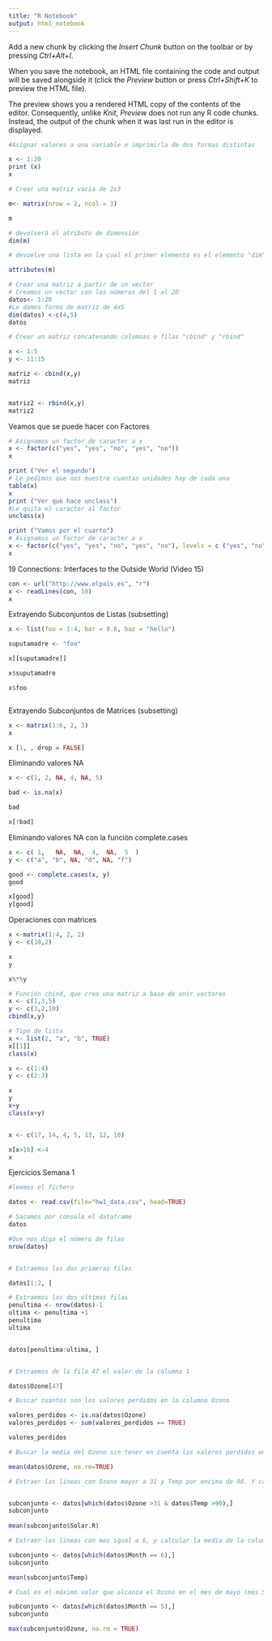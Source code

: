 ```yaml
---
title: "R Notebook"
output: html_notebook
---
```

Add a new chunk by clicking the *Insert Chunk* button on the toolbar or by pressing *Ctrl+Alt+I*. 

When you save the notebook, an HTML file containing the code and output will be saved alongside it (click the *Preview* button or press *Ctrl+Shift+K* to preview the HTML file).

The preview shows you a rendered HTML copy of the contents of the editor. Consequently, unlike *Knit*, *Preview* does not run any R code chunks. Instead, the output of the chunk when it was last run in the editor is displayed.

```r

#Asignar valores a una variable e imprimirla de dos formas distintas

x <- 1:20
print (x)
x

```

```r
# Crear una matriz vacía de 2x3

m<- matrix(nrow = 2, ncol = 3)

m

# devolverá el atributo de dimensión
dim(m)

# devuelve una lista en la cual el primer elemento es el elemento "dim", que contiene el vector 2, 3, que es el número de filas y el número de columnas

attributes(m)

```

```r
# Crear una matriz a partir de un vector
# Creamos un vector con los números del 1 al 20
datos<- 1:20
#Le damos forma de matriz de 4x5 
dim(datos) <-c(4,5)
datos
```
```r
# Crear un matriz concatenando columnas o filas "cbind" y "rbind"

x <- 1:5
y <- 11:15

matriz <- cbind(x,y)
matriz


matriz2 <- rbind(x,y)
matriz2

```


Veamos que se puede hacer con Factores
```r
# Asignamos un factor de caracter a x
x <- factor(c("yes", "yes", "no", "yes", "no"))
x

print ("Ver el segundo")
# Le pedimos que nos muestre cuantas unidades hay de cada una
table(x)
x
print ("Ver què hace unclass")
#Le quita el caracter al factor
unclass(x)

print ("Vamos por el cuarto")
# Asignamos un factor de caracter a x
x <- factor(c("yes", "yes", "no", "yes", "no"), levels = c ("yes", "no"))
x


```



 
19 Connections: Interfaces to the Outside World (Video 15)

```r
con <- url("http://www.elpais.es", "r")
x <- readLines(con, 10)
x


```


Extrayendo Subconjuntos de Listas (subsetting)

```r
x <- list(foo = 1:4, bar = 0.6, baz = "hello")

suputamadre <- "foo"

x[[suputamadre]]

x$suputamadre

x$foo



```

Extrayendo Subconjuntos de Matrices (subsetting)

```r
x <- matrix(1:6, 2, 3)
x

x [1, , drop = FALSE] 

```

Eliminando valores NA

```r

x <- c(1, 2, NA, 4, NA, 5)

bad <- is.na(x)

bad

x[!bad]


```
Eliminando valores NA con la funciòn complete.cases

```r

x <- c( 1,   NA,  NA,  4,  NA,  5  )
y <- c("a", "b", NA, "d", NA, "f")

good <- complete.cases(x, y)
good

x[good]
y[good]  


```

Operaciones con matrices

```r

x <-matrix(1:4, 2, 2)
y <- c(10,2)

x
y

x%*%y


```

```r
# Función cbind, que crea una matriz a base de unir vectores
x <- c(1,3,5)
y <- c(3,2,10)
cbind(x,y)

```
```r
# Tipo de lista
x <- list(2, "a", "b", TRUE)
x[[1]]
class(x)


```

```r

x <- c(1:4)
y <- c(2:3)

x
y
x+y
class(x+y)



```
```r

x <- c(17, 14, 4, 5, 13, 12, 10)

x[x>10] <-4
x


```



Ejercicios Semana 1



```r

#leemos el fichero

datos <- read.csv(file="hw1_data.csv", head=TRUE)

# Sacamos por consola el dataframe
datos

#Que nos diga el número de filas
nrow(datos)


# Extraemos las dos primeras filas

datos[1:2, ]

# Extraemos las dos últimas filas
penultima <- nrow(datos)-1
ultima <- penultima +1
penultima
ultima


datos[penultima:ultima, ]


# Extraemos de la fila 47 el valor de la columna 1

datos$Ozone[47]

# Buscar cuantos son los valores perdidos en la columna Ozono

valores_perdidos <- is.na(datos$Ozone)
valores_perdidos <- sum(valores_perdidos == TRUE)

valores_perdidos

# Buscar la media del Ozono sin tener en cuenta los valores perdidos en la columna Ozono

mean(datos$Ozone, na.rm=TRUE)

# Extraer las lineas con Ozono mayor a 31 y Temp por encima de 90. Y calcular la media de Solar.R en este subconjunto


subconjunto <- datos[which(datos$Ozone >31 & datos$Temp >90),]
subconjunto
           
mean(subconjunto$Solar.R)     

# Extraer las lineas con mes igual a 6, y calcular la media de la columna "Temp" en este subconjunto

subconjunto <- datos[which(datos$Month == 6),]
subconjunto

mean(subconjunto$Temp)

# Cual es el máximo valor que alcanza el Ozono en el mes de mayo (mes 5)

subconjunto <- datos[which(datos$Month == 5),]
subconjunto

max(subconjunto$Ozone, na.rm = TRUE)

```
























